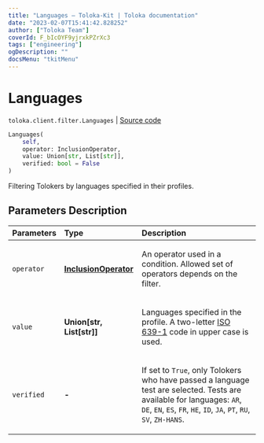 ```yaml
---
title: "Languages — Toloka-Kit | Toloka documentation"
date: "2023-02-07T15:41:42.828252"
author: ["Toloka Team"]
coverId: F_bIcOYF9yjrxkPZrXc3
tags: ["engineering"]
ogDescription: ""
docsMenu: "tkitMenu"
---
```


# Languages
`toloka.client.filter.Languages` | [Source code](https://github.com/Toloka/toloka-kit/blob/v1.1.3/src/client/filter.py#L366)

```python
Languages(
    self,
    operator: InclusionOperator,
    value: Union[str, List[str]],
    verified: bool = False
)
```

Filtering Tolokers by languages specified in their profiles.

## Parameters Description

| Parameters | Type | Description |
| :----------| :----| :-----------|
`operator`|**[InclusionOperator](/docs-new/toloka-kit/reference/toloka.client.primitives.operators.InclusionOperator)**|<p>An operator used in a condition. Allowed set of operators depends on the filter.</p>
`value`|**Union\[str, List\[str\]\]**|<p>Languages specified in the profile. A two-letter [ISO 639-1](https://en.wikipedia.org/wiki/List_of_ISO_639-1_codes) code in upper case is used.</p>
`verified`|**-**|<p>If set to `True`, only Tolokers who have passed a language test are selected. Tests are available for languages: `AR`, `DE`, `EN`, `ES`, `FR`, `HE`, `ID`, `JA`, `PT`, `RU`, `SV`, `ZH-HANS`.</p>
